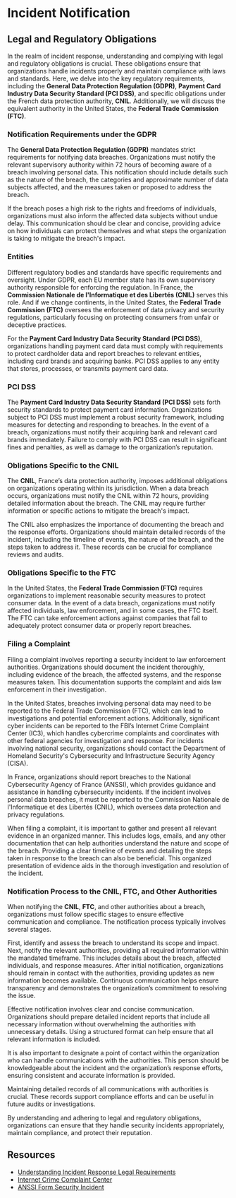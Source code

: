 # Incident Notification

## Legal and Regulatory Obligations

In the realm of incident response, understanding and complying with legal and regulatory obligations is crucial. These obligations ensure that organizations handle incidents properly and maintain compliance with laws and standards. Here, we delve into the key regulatory requirements, including the **General Data Protection Regulation (GDPR)**, **Payment Card Industry Data Security Standard (PCI DSS)**, and specific obligations under the French data protection authority, **CNIL**. Additionally, we will discuss the equivalent authority in the United States, the **Federal Trade Commission (FTC)**.

### Notification Requirements under the GDPR

The **General Data Protection Regulation (GDPR)** mandates strict requirements for notifying data breaches. Organizations must notify the relevant supervisory authority within 72 hours of becoming aware of a breach involving personal data. This notification should include details such as the nature of the breach, the categories and approximate number of data subjects affected, and the measures taken or proposed to address the breach.

If the breach poses a high risk to the rights and freedoms of individuals, organizations must also inform the affected data subjects without undue delay. This communication should be clear and concise, providing advice on how individuals can protect themselves and what steps the organization is taking to mitigate the breach's impact.

### Entities

Different regulatory bodies and standards have specific requirements and oversight. Under GDPR, each EU member state has its own supervisory authority responsible for enforcing the regulation. In France, the **Commission Nationale de l'Informatique et des Libertés (CNIL)** serves this role. And if we change continents, in the United States, the **Federal Trade Commission (FTC)** oversees the enforcement of data privacy and security regulations, particularly focusing on protecting consumers from unfair or deceptive practices.

For the **Payment Card Industry Data Security Standard (PCI DSS)**, organizations handling payment card data must comply with requirements to protect cardholder data and report breaches to relevant entities, including card brands and acquiring banks. PCI DSS applies to any entity that stores, processes, or transmits payment card data.

### PCI DSS

The **Payment Card Industry Data Security Standard (PCI DSS)** sets forth security standards to protect payment card information. Organizations subject to PCI DSS must implement a robust security framework, including measures for detecting and responding to breaches. In the event of a breach, organizations must notify their acquiring bank and relevant card brands immediately. Failure to comply with PCI DSS can result in significant fines and penalties, as well as damage to the organization’s reputation.

### Obligations Specific to the CNIL

The **CNIL**, France’s data protection authority, imposes additional obligations on organizations operating within its jurisdiction. When a data breach occurs, organizations must notify the CNIL within 72 hours, providing detailed information about the breach. The CNIL may require further information or specific actions to mitigate the breach's impact.

The CNIL also emphasizes the importance of documenting the breach and the response efforts. Organizations should maintain detailed records of the incident, including the timeline of events, the nature of the breach, and the steps taken to address it. These records can be crucial for compliance reviews and audits.

### Obligations Specific to the FTC

In the United States, the **Federal Trade Commission (FTC)** requires organizations to implement reasonable security measures to protect consumer data. In the event of a data breach, organizations must notify affected individuals, law enforcement, and in some cases, the FTC itself. The FTC can take enforcement actions against companies that fail to adequately protect consumer data or properly report breaches.

### Filing a Complaint

Filing a complaint involves reporting a security incident to law enforcement authorities. Organizations should document the incident thoroughly, including evidence of the breach, the affected systems, and the response measures taken. This documentation supports the complaint and aids law enforcement in their investigation.

In the United States, breaches involving personal data may need to be reported to the Federal Trade Commission (FTC), which can lead to investigations and potential enforcement actions. Additionally, significant cyber incidents can be reported to the FBI’s Internet Crime Complaint Center (IC3), which handles cybercrime complaints and coordinates with other federal agencies for investigation and response. For incidents involving national security, organizations should contact the Department of Homeland Security's Cybersecurity and Infrastructure Security Agency (CISA).

In France, organizations should report breaches to the National Cybersecurity Agency of France (ANSSI), which provides guidance and assistance in handling cybersecurity incidents. If the incident involves personal data breaches, it must be reported to the Commission Nationale de l'Informatique et des Libertés (CNIL), which oversees data protection and privacy regulations.

When filing a complaint, it is important to gather and present all relevant evidence in an organized manner. This includes logs, emails, and any other documentation that can help authorities understand the nature and scope of the breach. Providing a clear timeline of events and detailing the steps taken in response to the breach can also be beneficial. This organized presentation of evidence aids in the thorough investigation and resolution of the incident.

### Notification Process to the CNIL, FTC, and Other Authorities

When notifying the **CNIL**, **FTC**, and other authorities about a breach, organizations must follow specific stages to ensure effective communication and compliance. The notification process typically involves several stages.

First, identify and assess the breach to understand its scope and impact. Next, notify the relevant authorities, providing all required information within the mandated timeframe. This includes details about the breach, affected individuals, and response measures. After initial notification, organizations should remain in contact with the authorities, providing updates as new information becomes available. Continuous communication helps ensure transparency and demonstrates the organization’s commitment to resolving the issue.

Effective notification involves clear and concise communication. Organizations should prepare detailed incident reports that include all necessary information without overwhelming the authorities with unnecessary details. Using a structured format can help ensure that all relevant information is included.

It is also important to designate a point of contact within the organization who can handle communications with the authorities. This person should be knowledgeable about the incident and the organization’s response efforts, ensuring consistent and accurate information is provided.

Maintaining detailed records of all communications with authorities is crucial. These records support compliance efforts and can be useful in future audits or investigations.

By understanding and adhering to legal and regulatory obligations, organizations can ensure that they handle security incidents appropriately, maintain compliance, and protect their reputation.

## Resources

- [Understanding Incident Response Legal Requirements](https://dig8ital.com/post/incident-response-laws/)
- [Internet Crime Complaint Center](https://www.ic3.gov/)
- [ANSSI Form Security Incident](https://cyber.gouv.fr/sites/default/files/2022-12/formulaire-declaration-incident-lpm_anssi.pdf)
